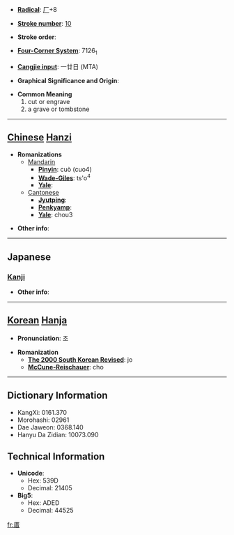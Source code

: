 * '''[[Wiktionary:Chinese radical index| Radical]]''': [[Wiktionary:Chinese radical index 厂|厂]]+8

* '''[[Wiktionary:Chinese total strokes index|Stroke number]]''': [[Wiktionary:Chinese total strokes index 10|10]]

* '''Stroke order''': 

* '''[[Wiktionary:Chinese four corner index|Four-Corner System]]''': 7126<sub>1</sub>

* '''[[Wiktionary:Chinese Cangjie index|Cangjie input]]''': 一廿日 (MTA)

* '''Graphical Significance and Origin''': 

* '''Common Meaning'''
*#cut or engrave
*# a grave or tombstone


----

== [[Chinese]] [[Hanzi]] ==

* '''Romanizations'''
** [[Mandarin]]
*** '''[[Pinyin]]''': cuò (cuo4)
*** '''[[Wade-Giles]]''': ts'o<sup>4</sup>
*** '''[[Yale]]''': 
**[[Cantonese]]
***'''[[Jyutping]]''':
***'''[[Penkyamp]]''': 
***'''[[Yale]]''': chou3

* '''Other info''': 

----

==Japanese==
===[[Kanji]]===
{{kanji|on readings=[[さく]] (saku), [[そ]] (so), [[せき]] (seki), [[じゃく]] (jaku)
|kun readings=[[と]] (to), [[まじる]] (majiru), [[おく]] (oku)
}}

* '''Other info''':  

----

== [[Korean]] [[Hanja]] ==

* '''Pronunciation''': 조

* '''Romanization'''
** '''[[The 2000 South Korean Revised Romanization|The 2000 South Korean Revised]]''': jo
** '''[[McCune-Reischauer]]''': cho

----

== Dictionary Information ==

* KangXi: 0161.370
* Morohashi: 02961
* Dae Jaweon: 0368.140
* Hanyu Da Zidian: 10073.090

== Technical Information ==

* '''Unicode''':
** Hex: 539D
** Decimal: 21405
* '''Big5''':
** Hex: ADED
** Decimal: 44525

[[fr:厝]]